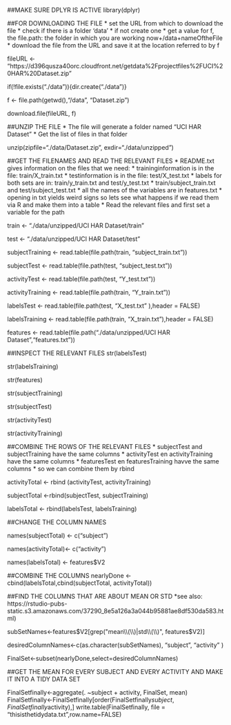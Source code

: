 ##MAKE SURE DPLYR IS ACTIVE
library(dplyr)

##FOR DOWNLOADING THE FILE
* set the URL from which to download the file
* check if there is a folder 'data'
* if not create one
* get a value for f, the file.path: the folder in which you are working now+/data+nameOftheFile
* download the file from the URL and save it at the location referred to by f

fileURL <- "https://d396qusza40orc.cloudfront.net/getdata%2Fprojectfiles%2FUCI%20HAR%20Dataset.zip"

if(!file.exists("./data")){dir.create("./data")}

f <- file.path(getwd(),"/data", "Dataset.zip")

download.file(fileURL, f)

##UNZIP THE FILE
* The file will generate a folder named "UCI HAR Dataset"
* Get the list of files in that folder

unzip(zipfile="./data/Dataset.zip", exdir="./data/unzipped")

##GET THE FILENAMES AND READ THE RELEVANT FILES
* README.txt gives information on the files that we need:
* traininginformation is in the file: train/X_train.txt
* testinformation is in the file: test/X_test.txt 
* labels for both sets are in: train/y_train.txt and test/y_test.txt
* train/subject_train.txt and test/subject_test.txt
* all the names of the variables are in features.txt
* opening in txt yields weird signs so lets see what happens if we read them via R and make them into a table
* Read the relevant files and first set a variable for the path

train <- "./data/unzipped/UCI HAR Dataset/train"

test <- "./data/unzipped/UCI HAR Dataset/test"

subjectTraining <- read.table(file.path(train, "subject_train.txt"))

subjectTest <- read.table(file.path(test, "subject_test.txt"))

activityTest <- read.table(file.path(test, "Y_test.txt"))

activityTraining <- read.table(file.path(train, "Y_train.txt"))

labelsTest  <- read.table(file.path(test, "X_test.txt" ),header = FALSE)

labelsTraining <- read.table(file.path(train, "X_train.txt"),header = FALSE)

features <- read.table(file.path("./data/unzipped/UCI HAR Dataset","features.txt"))

##INSPECT THE RELEVANT FILES
str(labelsTest)

str(labelsTraining)

str(features)

str(subjectTraining)

str(subjectTest)

str(activityTest)

str(activityTraining)

##COMBINE THE ROWS OF THE RELEVANT FILES
* subjectTest and subjectTraining have the same columns
* activityTest en activityTraining have the same columns
* featuresTest en featuresTraining havve the same columns
* so we can combine them by rbind

activityTotal <- rbind (activityTest, activityTraining)

subjectTotal <-rbind(subjectTest, subjectTraining)

labelsTotal <- rbind(labelsTest, labelsTraining)

##CHANGE THE COLUMN NAMES

names(subjectTotal) <- c("subject")

names(activityTotal)<- c("activity")

names(labelsTotal) <- features$V2

##COMBINE THE COLUMNS
nearlyDone <-cbind(labelsTotal,cbind(subjectTotal, activityTotal))

##FIND THE COLUMNS THAT ARE ABOUT MEAN OR STD
*see also: https://rstudio-pubs-static.s3.amazonaws.com/37290_8e5a126a3a044b95881ae8df530da583.html)

subSetNames<-features$V2[grep("mean\\(\\)|std\\(\\)", features$V2)]

desiredColumnNames<-c(as.character(subSetNames), "subject", "activity" )

FinalSet<-subset(nearlyDone,select=desiredColumnNames)

##GET THE MEAN FOR EVERY SUBJECT AND EVERY ACTIVITY AND MAKE IT INTO A TIDY DATA SET

FinalSetfinally<-aggregate(. ~subject + activity, FinalSet, mean)
FinalSetfinally<-FinalSetfinally[order(FinalSetfinally$subject,FinalSetfinally$activity),]
write.table(FinalSetfinally, file = "thisisthetidydata.txt",row.name=FALSE)

